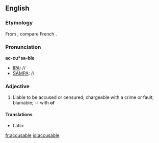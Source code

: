 ==English==

===Etymology===
From {{etyl|la|en}} {{term|accusabilis|accūsābilis|accusable|lang=la}}; compare French {{term|accusable|lang=fr}}.

===Pronunciation===
'''ac-cu*sa-ble'''
*[[IPA]]: //
*[[SAMPA]]: //

===Adjective===
{{en-adj}}

# Liable to be accused or censured; chargeable with a crime or fault; blamable; -- with '''of'''

====Translations====
{{trans-top|liable to be accused}}
* Latin: {{t-|la|accusabilis}}
{{trans-mid}}
{{trans-bottom}}

[[fr:accusable]]
[[id:accusable]]